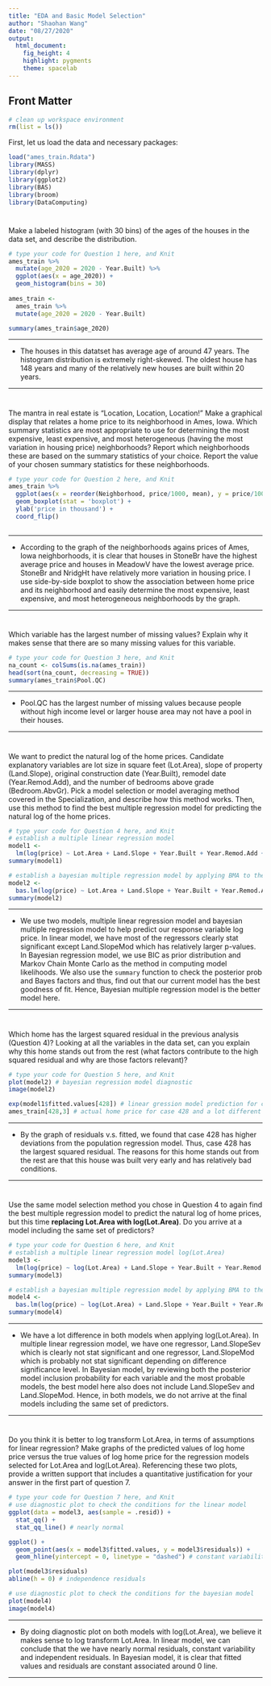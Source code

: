 ---
title: "EDA and Basic Model Selection"
author: "Shaohan Wang"
date: "08/27/2020"
output: 
  html_document: 
    fig_height: 4
    highlight: pygments
    theme: spacelab
---

## Front Matter

```{r message=FALSE, warning=FALSE}
# clean up workspace environment
rm(list = ls())
```


First, let us load the data and necessary packages:

```{r load, message=FALSE, warning=FALSE}
load("ames_train.Rdata")
library(MASS)
library(dplyr)
library(ggplot2)
library(BAS)
library(broom)
library(DataComputing)
```

#
Make a labeled histogram (with 30 bins) of the ages of the houses in the data set, and describe the distribution.


```{r Q1}
# type your code for Question 1 here, and Knit
ames_train %>%
  mutate(age_2020 = 2020 - Year.Built) %>%
  ggplot(aes(x = age_2020)) +
  geom_histogram(bins = 30)
  
ames_train <-
  ames_train %>%
  mutate(age_2020 = 2020 - Year.Built)

summary(ames_train$age_2020)
```

* * *

* The houses in this datatset has average age of around 47 years. The histogram distribution is extremely right-skewed. The oldest house has 148 years and many of the relatively new houses are built within 20 years.

* * *


#
The mantra in real estate is "Location, Location, Location!" Make a graphical display that relates a home price to its neighborhood in Ames, Iowa. Which summary statistics are most appropriate to use for determining the most expensive, least expensive, and most heterogeneous (having the most variation in housing price) neighborhoods? Report which neighborhoods these are based on the summary statistics of your choice. Report the value of your chosen summary statistics for these neighborhoods.


```{r Q2, fig.height=10, fig.width=10}
# type your code for Question 2 here, and Knit
ames_train %>%
  ggplot(aes(x = reorder(Neighborhood, price/1000, mean), y = price/1000)) +
  geom_boxplot(stat = 'boxplot') +
  ylab('price in thousand') +
  coord_flip()
  
```


* * *

* According to the graph of the neighborhoods agains prices of Ames, Iowa neighborhoods, it is clear that houses in StoneBr have the highest average price and houses in MeadowV have the lowest average price. StoneBr and NridgHt have relatively more variation in housing price. I use side-by-side boxplot to show the association between home price and its neighborhood and easily determine the most expensive, least expensive, and most heterogeneous neighborhoods by the graph.

* * *

# 

Which variable has the largest number of missing values? Explain why it makes sense that there are so many missing values for this variable.

```{r Q3}
# type your code for Question 3 here, and Knit
na_count <- colSums(is.na(ames_train))
head(sort(na_count, decreasing = TRUE))
summary(ames_train$Pool.QC)
```


* * *

* Pool.QC has the largest number of missing values because people without high income level or larger house area may not have a pool in their houses. 


* * *

#

We want to predict the natural log of the home prices. Candidate explanatory variables are lot size in square feet (Lot.Area), slope of property (Land.Slope), original construction date (Year.Built), remodel date (Year.Remod.Add), and the number of bedrooms above grade (Bedroom.AbvGr). Pick a model selection or model averaging method covered in the Specialization, and describe how this method works. Then, use this method to find the best multiple regression model for predicting the natural log of the home prices.


```{r Q4}
# type your code for Question 4 here, and Knit
# establish a multiple linear regression model
model1 <-
  lm(log(price) ~ Lot.Area + Land.Slope + Year.Built + Year.Remod.Add + Bedroom.AbvGr, data = ames_train)
summary(model1)

# establish a bayesian multiple regression model by applying BMA to the log of price using potential predictors
model2 <- 
  bas.lm(log(price) ~ Lot.Area + Land.Slope + Year.Built + Year.Remod.Add + Bedroom.AbvGr, data = ames_train, prior = 'BIC', modelprior = uniform(), method = 'MCMC')
summary(model2)
```

* * *

* We use two models, multiple linear regression model and bayesian multiple regression model to help predict our response variable log price. In linear model, we have most of the regressors clearly stat significant except Land.SlopeMod which has relatively larger p-values. In Bayesian regression model, we use BIC as prior distribution and Markov Chain Monte Carlo as the method in computing model likelihoods. We also use the `summary` function to check the posterior prob and Bayes factors and thus, find out that our current model has the best goodness of fit. Hence, Bayesian multiple regression model is the better model here.


* * *

#

Which home has the largest squared residual in the previous analysis (Question 4)? Looking at all the variables in the data set, can you explain why this home stands out from the rest (what factors contribute to the high squared residual and why are those factors relevant)?


```{r Q5}
# type your code for Question 5 here, and Knit
plot(model2) # bayesian regression model diagnostic
image(model2) 

exp(model1$fitted.values[428]) # linear gression model prediction for case 428 home price
ames_train[428,3] # actual home price for case 428 and a lot different from our prediction
```

* * *

* By the graph of residuals v.s. fitted, we found that case 428 has higher deviations from the population regression model. Thus, case 428 has the largest squared residual. The reasons for this home stands out from the rest are that this house was built very early and has relatively bad conditions. 

* * *

#

Use the same model selection method you chose in Question 4 to again find the best multiple regression model to predict the natural log of home prices, but this time **replacing Lot.Area with log(Lot.Area)**. Do you arrive at a model including the same set of predictors?


```{r Q6}
# type your code for Question 6 here, and Knit
# establish a multiple linear regression model log(Lot.Area)
model3 <-
  lm(log(price) ~ log(Lot.Area) + Land.Slope + Year.Built + Year.Remod.Add + Bedroom.AbvGr, data = ames_train)
summary(model3)

# establish a bayesian multiple regression model by applying BMA to the log of price using potential predictors with log(Lot.Area)
model4 <- 
  bas.lm(log(price) ~ log(Lot.Area) + Land.Slope + Year.Built + Year.Remod.Add + Bedroom.AbvGr, data = ames_train, prior = 'BIC', modelprior = uniform(), method = 'MCMC')
summary(model4)
```

* * *

* We have a lot difference in both models when applying log(Lot.Area). In multiple linear regression model, we have one regressor, Land.SlopeSev which is clearly not stat significant and one regressor, Land.SlopeMod which is probably not stat significant depending on difference significance level. In Bayesian model, by reviewing both the posterior model inclusion probability for each variable and the most probable models, the best model here also does not include Land.SlopeSev and Land.SlopeMod. Hence, in both models, we do not arrive at the final models including the same set of predictors.

* * *

#

Do you think it is better to log transform Lot.Area, in terms of assumptions for linear regression? Make graphs of the predicted values of log home price versus the true values of log home price for the regression models selected for Lot.Area and log(Lot.Area). Referencing these two plots, provide a written support that includes a quantitative justification for your answer in the first part of question 7.

```{r Q7}
# type your code for Question 7 here, and Knit
# use diagnostic plot to check the conditions for the linear model
ggplot(data = model3, aes(sample = .resid)) +
  stat_qq() +
  stat_qq_line() # nearly normal

ggplot() +
  geom_point(aes(x = model3$fitted.values, y = model3$residuals)) +
  geom_hline(yintercept = 0, linetype = "dashed") # constant variability

plot(model3$residuals)
abline(h = 0) # independence residuals

# use diagnostic plot to check the conditions for the bayesian model
plot(model4) 
image(model4) 
```

* * *

* By doing diagnostic plot on both models with log(Lot.Area), we believe it makes sense to log transform Lot.Area. In linear model, we can conclude that the we have nearly normal residuals, constant variability and independent residuals. In Bayesian model, it is clear that fitted values and residuals are constant associated around 0 line.

* * *
###